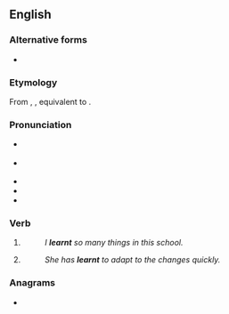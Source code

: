 ==English==

===Alternative forms===
* {{l|en|learned}} {{qualifier|Standard US English spelling|Canadian}}

===Etymology===
From {{der|en|enm|lernd}}, {{m|enm|lernde}}, equivalent to {{suf|en|learn|t}}.

===Pronunciation===
* {{a|RP|AU}} {{IPA|en|/ˈlɜːnt/}}
* {{a|GenAm|CA}} {{IPA|en|/ˈlɝnt/}}
* {{audio|en|en-uk-learnt.ogg|Audio (UK)}}
* {{audio|en|en-au-learnt.ogg|Audio (AU)}}
* {{rhymes|en|ɜː(ɹ)nt}}

===Verb===
{{head|en|verb form}}

# {{lb|en|British|New England|AAVE|Ireland|Australia|New Zealand|South Africa|alternative in|_|US|Canada}} {{en-simple past of|learn}}
#: ''I '''learnt''' so many things in this school.''
# {{lb|en|UK|New England|AAVE|Ireland|Australia|New Zealand|South Africa|alternative in|_|US|Canada}} {{past participle of|en|learn|nocat=1}}
#: ''She has '''learnt''' to adapt to the changes quickly.''

===Anagrams===
* {{anagrams|en|a=aelnrt|Antler|Lenart|altern|antler|rental|ternal}}